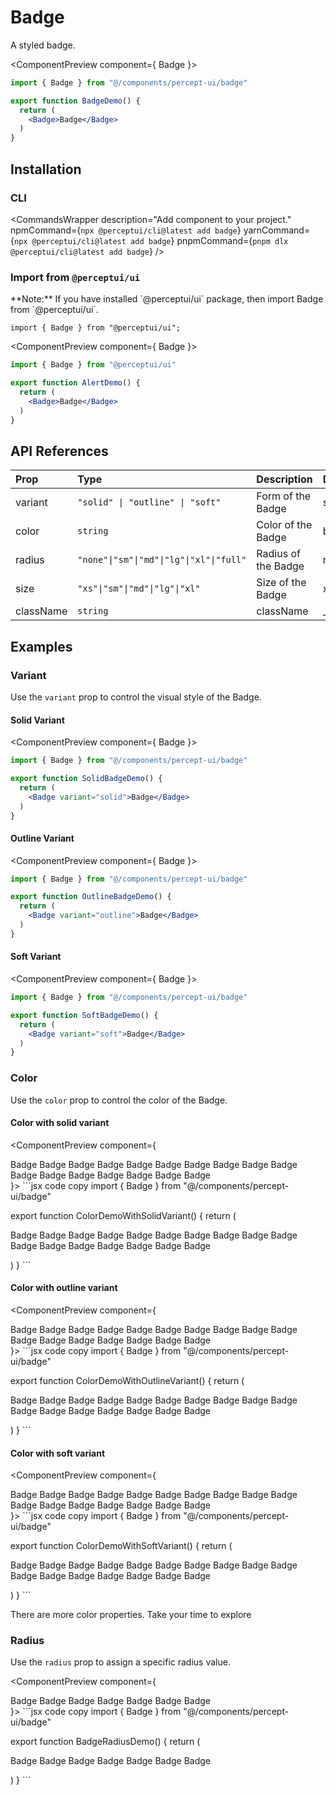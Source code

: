 
<h1 className="text-4xl font-bold mt-5">Badge</h1>
<p className="text-xl">A styled badge.</p>
<IssueHeader source="components/badge/badge" />

<ComponentPreview component={
  <Badge>Badge</Badge>
    }>
```jsx code copy
import { Badge } from "@/components/percept-ui/badge"

export function BadgeDemo() {
  return (
    <Badge>Badge</Badge>
  )
}
```
</ComponentPreview>

## Installation

### CLI

<CommandsWrapper
  description="Add component to your project."
  npmCommand={`npx @perceptui/cli@latest add badge`}
  yarnCommand={`npx @perceptui/cli@latest add badge`}
  pnpmCommand={`pnpm dlx @perceptui/cli@latest add badge`}
/>

### Import from `@perceptui/ui`

<Callout>
  **Note:** If you have installed `@perceptui/ui` package, then import Badge
  from `@perceptui/ui`.
</Callout>

```tsx copy
import { Badge } from "@perceptui/ui";
```

<ComponentPreview component={
  <Badge>Badge</Badge>
    }>
```jsx code copy
import { Badge } from "@perceptui/ui"

export function AlertDemo() {
  return (
    <Badge>Badge</Badge>
  )
}
```
</ComponentPreview>

## API References

| Prop      | Type                                     | Description         | Default |
| :-------- | :--------------------------------------- | :------------------ | :------ |
| variant   | `"solid" \| "outline" \| "soft"`         | Form of the Badge   | solid   |
| color     | `string`                                 | Color of the Badge  | blue    |
| radius    | `"none"\|"sm"\|"md"\|"lg"\|"xl"\|"full"` | Radius of the Badge | none    |
| size      | `"xs"\|"sm"\|"md"\|"lg"\|"xl"`           | Size of the Badge   | xs      |
| className | `string`                                 | className           | \_      |

## Examples

### Variant

Use the `variant` prop to control the visual style of the Badge.

#### Solid Variant

<ComponentPreview component={
    <Badge variant="solid">Badge</Badge>
    }>
```jsx code copy
import { Badge } from "@/components/percept-ui/badge"

export function SolidBadgeDemo() {
  return (
    <Badge variant="solid">Badge</Badge>
  )
}
```
</ComponentPreview>

#### Outline Variant

<ComponentPreview component={
    <Badge variant="outline">Badge</Badge>
    }>
```jsx code copy
import { Badge } from "@/components/percept-ui/badge"

export function OutlineBadgeDemo() {
  return (
    <Badge variant="outline">Badge</Badge>
  )
}
```
</ComponentPreview>

#### Soft Variant

<ComponentPreview component={
    <Badge variant="soft">Badge</Badge>
    }>
```jsx code copy
import { Badge } from "@/components/percept-ui/badge"

export function SoftBadgeDemo() {
  return (
    <Badge variant="soft">Badge</Badge>
  )
}
```
</ComponentPreview>

### Color

Use the `color` prop to control the color of the Badge.

#### Color with solid variant

<ComponentPreview component={
  <div className="flex flex-wrap gap-2 p-4 bg-blue-500/15 mb-2 rounded-lg w-full">
    <Badge variant="solid" color="blue">Badge</Badge>
    <Badge variant="solid" color="emerald">Badge</Badge>
    <Badge variant="solid" color="gray">Badge</Badge>
    <Badge variant="solid" color="rose">Badge</Badge>
    <Badge variant="solid" color="cyan">Badge</Badge>
    <Badge variant="solid" color="yellow">Badge</Badge>
    <Badge variant="solid" color="light">Badge</Badge>
    <Badge variant="solid" color="red">Badge</Badge>
    <Badge variant="solid" color="green">Badge</Badge>
    <Badge variant="solid" color="amber">Badge</Badge>
    <Badge variant="solid" color="orange">Badge</Badge>
    <Badge variant="solid" color="pink">Badge</Badge>
    <Badge variant="solid" color="purple">Badge</Badge>
    <Badge variant="solid" color="indigo">Badge</Badge>
    <Badge variant="solid" color="teal">Badge</Badge>
    <Badge variant="solid" color="lime">Badge</Badge>
    <Badge variant="solid" color="sky">Badge</Badge>
  </div>
    }>
```jsx code copy
import { Badge } from "@/components/percept-ui/badge"

export function ColorDemoWithSolidVariant() {
  return (
     <div className="flex flex-wrap gap-2 p-4 bg-blue-500/15 mb-2 rounded-lg w-full">
    <Badge variant="solid" color="blue">Badge</Badge>
    <Badge variant="solid" color="emerald">Badge</Badge>
    <Badge variant="solid" color="gray">Badge</Badge>
    <Badge variant="solid" color="rose">Badge</Badge>
    <Badge variant="solid" color="cyan">Badge</Badge>
    <Badge variant="solid" color="yellow">Badge</Badge>
    <Badge variant="solid" color="light">Badge</Badge>
    <Badge variant="solid" color="red">Badge</Badge>
    <Badge variant="solid" color="green">Badge</Badge>
    <Badge variant="solid" color="amber">Badge</Badge>
    <Badge variant="solid" color="orange">Badge</Badge>
    <Badge variant="solid" color="pink">Badge</Badge>
    <Badge variant="solid" color="purple">Badge</Badge>
    <Badge variant="solid" color="indigo">Badge</Badge>
    <Badge variant="solid" color="teal">Badge</Badge>
    <Badge variant="solid" color="lime">Badge</Badge>
    <Badge variant="solid" color="sky">Badge</Badge>
  </div>
  )
}
```
</ComponentPreview>

#### Color with outline variant

<ComponentPreview component={
  <div className="flex flex-wrap gap-2 p-4 bg-blue-500/15 mb-2 rounded-lg w-full">
    <Badge variant="outline" color="blue">Badge</Badge>
    <Badge variant="outline" color="emerald">Badge</Badge>
    <Badge variant="outline" color="gray">Badge</Badge>
    <Badge variant="outline" color="rose">Badge</Badge>
    <Badge variant="outline" color="cyan">Badge</Badge>
    <Badge variant="outline" color="yellow">Badge</Badge>
    <Badge variant="outline" color="light">Badge</Badge>
    <Badge variant="outline" color="red">Badge</Badge>
    <Badge variant="outline" color="green">Badge</Badge>
    <Badge variant="outline" color="amber">Badge</Badge>
    <Badge variant="outline" color="orange">Badge</Badge>
    <Badge variant="outline" color="pink">Badge</Badge>
    <Badge variant="outline" color="purple">Badge</Badge>
    <Badge variant="outline" color="indigo">Badge</Badge>
    <Badge variant="outline" color="teal">Badge</Badge>
    <Badge variant="outline" color="lime">Badge</Badge>
    <Badge variant="outline" color="sky">Badge</Badge>
  </div>
    }>
```jsx code copy
import { Badge } from "@/components/percept-ui/badge"

export function ColorDemoWithOutlineVariant() {
  return (
     <div className="flex flex-wrap gap-2 p-4 bg-blue-500/15 mb-2 rounded-lg w-full">
    <Badge variant="outline" color="blue">Badge</Badge>
    <Badge variant="outline" color="emerald">Badge</Badge>
    <Badge variant="outline" color="gray">Badge</Badge>
    <Badge variant="outline" color="rose">Badge</Badge>
    <Badge variant="outline" color="cyan">Badge</Badge>
    <Badge variant="outline" color="yellow">Badge</Badge>
    <Badge variant="outline" color="light">Badge</Badge>
    <Badge variant="outline" color="red">Badge</Badge>
    <Badge variant="outline" color="green">Badge</Badge>
    <Badge variant="outline" color="amber">Badge</Badge>
    <Badge variant="outline" color="orange">Badge</Badge>
    <Badge variant="outline" color="pink">Badge</Badge>
    <Badge variant="outline" color="purple">Badge</Badge>
    <Badge variant="outline" color="indigo">Badge</Badge>
    <Badge variant="outline" color="teal">Badge</Badge>
    <Badge variant="outline" color="lime">Badge</Badge>
    <Badge variant="outline" color="sky">Badge</Badge>
  </div>
  )
}
```
</ComponentPreview>

#### Color with soft variant

<ComponentPreview component={
  <div className="flex flex-wrap gap-2 p-4 bg-blue-500/15 mb-2 rounded-lg w-full">
    <Badge variant="soft" color="blue">Badge</Badge>
    <Badge variant="soft" color="emerald">Badge</Badge>
    <Badge variant="soft" color="gray">Badge</Badge>
    <Badge variant="soft" color="rose">Badge</Badge>
    <Badge variant="soft" color="cyan">Badge</Badge>
    <Badge variant="soft" color="yellow">Badge</Badge>
    <Badge variant="soft" color="light">Badge</Badge>
    <Badge variant="soft" color="red">Badge</Badge>
    <Badge variant="soft" color="green">Badge</Badge>
    <Badge variant="soft" color="amber">Badge</Badge>
    <Badge variant="soft" color="orange">Badge</Badge>
    <Badge variant="soft" color="pink">Badge</Badge>
    <Badge variant="soft" color="purple">Badge</Badge>
    <Badge variant="soft" color="indigo">Badge</Badge>
    <Badge variant="soft" color="teal">Badge</Badge>
    <Badge variant="soft" color="lime">Badge</Badge>
    <Badge variant="soft" color="sky">Badge</Badge>
  </div>
    }>
```jsx code copy
import { Badge } from "@/components/percept-ui/badge"

export function ColorDemoWithSoftVariant() {
  return (
     <div className="flex flex-wrap gap-2 p-4 bg-blue-500/15 mb-2 rounded-lg w-full">
    <Badge variant="soft" color="blue">Badge</Badge>
    <Badge variant="soft" color="emerald">Badge</Badge>
    <Badge variant="soft" color="gray">Badge</Badge>
    <Badge variant="soft" color="rose">Badge</Badge>
    <Badge variant="soft" color="cyan">Badge</Badge>
    <Badge variant="soft" color="yellow">Badge</Badge>
    <Badge variant="soft" color="light">Badge</Badge>
    <Badge variant="soft" color="red">Badge</Badge>
    <Badge variant="soft" color="green">Badge</Badge>
    <Badge variant="soft" color="amber">Badge</Badge>
    <Badge variant="soft" color="orange">Badge</Badge>
    <Badge variant="soft" color="pink">Badge</Badge>
    <Badge variant="soft" color="purple">Badge</Badge>
    <Badge variant="soft" color="indigo">Badge</Badge>
    <Badge variant="soft" color="teal">Badge</Badge>
    <Badge variant="soft" color="lime">Badge</Badge>
    <Badge variant="soft" color="sky">Badge</Badge>
  </div>
  )
}
```
</ComponentPreview>

<Callout>There are more color properties. Take your time to explore</Callout>

### Radius

Use the `radius` prop to assign a specific radius value.

<ComponentPreview component={
  <div className="flex gap-2 p-4 bg-blue-500/15 mb-2 rounded-lg w-full">
    <Badge variant="soft" radius="none">Badge</Badge>
    <Badge variant="soft" radius="xs">Badge</Badge>
    <Badge variant="soft" radius="sm">Badge</Badge>
    <Badge variant="soft" radius="md">Badge</Badge>
    <Badge variant="soft" radius="lg">Badge</Badge>
    <Badge variant="soft" radius="xl">Badge</Badge>
    <Badge variant="soft" radius="full">Badge</Badge>
  </div>
    }>
```jsx code copy
import { Badge } from "@/components/percept-ui/badge"

export function BadgeRadiusDemo() {
  return (
    <div className="flex gap-2 p-4 bg-blue-500/15 mb-2 rounded-lg w-full">
    <Badge variant="soft" radius="none">Badge</Badge>
    <Badge variant="soft" radius="xs">Badge</Badge>
    <Badge variant="soft" radius="sm">Badge</Badge>
    <Badge variant="soft" radius="md">Badge</Badge>
    <Badge variant="soft" radius="lg">Badge</Badge>
    <Badge variant="soft" radius="xl">Badge</Badge>
    <Badge variant="soft" radius="full">Badge</Badge>
  </div>
  )
}
```
</ComponentPreview>